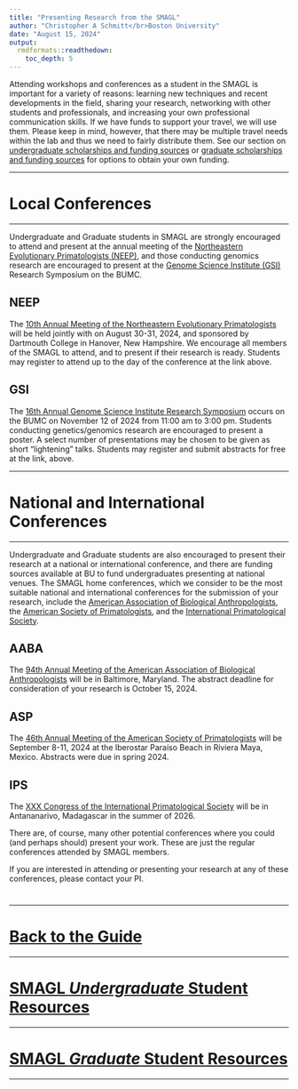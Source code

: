 ```yaml
---
title: "Presenting Research from the SMAGL"
author: "Christopher A Schmitt</br>Boston University"
date: "August 15, 2024"
output: 
  rmdformats::readthedown:
    toc_depth: 5
---
```


Attending workshops and conferences as a student in the SMAGL is important for a variety of reasons: learning new techniques and recent developments in the field, sharing your research, networking with other students and professionals, and increasing your own professional communication skills. If we have funds to support your travel, we will use them. Please keep in mind, however, that there may be multiple travel needs within the lab and thus we need to fairly distribute them. See our section on [undergraduate scholarships and funding sources](https://fuzzyatelin.github.io/smagl_student_guide/ugrad_funding.html) or [graduate scholarships and funding sources](https://fuzzyatelin.github.io/smagl_student_guide/grad_funding.html) for options to obtain your own funding.

***

# Local Conferences

***

Undergraduate and Graduate students in SMAGL are strongly encouraged to attend and present at the annual meeting of the [Northeastern Evolutionary Primatologists (NEEP)](http://www.neevolprimatol.org/), and those conducting genomics research are encouraged to present at the [Genome Science Institute (GSI)](https://www.bumc.bu.edu/gsi/) Research Symposium on the BUMC.

## NEEP

The [10th Annual Meeting of the Northeastern Evolutionary Primatologists](https://efficient-yucca-3lxwhc.mystrikingly.com) will be held jointly with on August 30-31, 2024, and sponsored by Dartmouth College in Hanover, New Hampshire. We encourage all members of the SMAGL to attend, and to present if their research is ready. Students may register to attend up to the day of the conference at the link above.

## GSI

The [16th Annual Genome Science Institute Research Symposium](https://www.bumc.bu.edu/gsi/initiatives/research-symposium/) occurs on the BUMC on November 12 of 2024 from 11:00 am to 3:00 pm. Students conducting genetics/genomics research are encouraged to present a poster. A select number of presentations may be chosen to be given as short “lightening” talks. Students may register and submit abstracts for free at the link, above.

***

# National and International Conferences

***

Undergraduate and Graduate students are also encouraged to present their research at a national or international conference, and there are funding sources available at BU to fund undergraduates presenting at national venues. The SMAGL home conferences, which we consider to be the most suitable national and international conferences for the submission of your research, include the [American Association of Biological Anthropologists](http://bioanth.org/), the [American Society of Primatologists](https://asp.org/index.cfm), and the [International Primatological Society](http://www.internationalprimatologicalsociety.org/).

## AABA

The [94th Annual Meeting of the American Association of Biological Anthropologists](https://bioanth.org/meetings-and-webinars/93rd-annual-meeting-los-angeles-california-2024/) will be in Baltimore, Maryland. The abstract deadline for consideration of your research is October 15, 2024.

## ASP

The [46th Annual Meeting of the American Society of Primatologists](https://asp.org/asp-meetings/) will be September 8-11, 2024 at the Iberostar Paraíso Beach in Riviera Maya, Mexico. Abstracts were due in spring 2024.

## IPS

The [XXX Congress of the International Primatological Society](https://ipsquito.com/) will be in Antananarivo, Madagascar in the summer of 2026.

There are, of course, many other potential conferences where you could (and perhaps should) present your work. These are just the regular conferences attended by SMAGL members.

If you are interested in attending or presenting your research at any of these conferences, please contact your PI.




#
#
#
#
#
#
#
#
#
#

***

# [**Back to the Guide**](https://fuzzyatelin.github.io/smagl_student_guide/overview.html)

***
# [**SMAGL *Undergraduate* Student Resources**](https://fuzzyatelin.github.io/smagl_student_guide/smagl_ugrad.html)
***
# [**SMAGL *Graduate* Student Resources**](https://fuzzyatelin.github.io/smagl_student_guide/smagl_grad.html)
***
